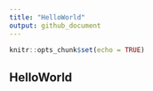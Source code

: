 ```yaml
---
title: "HelloWorld"
output: github_document
---
```


```r
knitr::opts_chunk$set(echo = TRUE)
```

## HelloWorld

